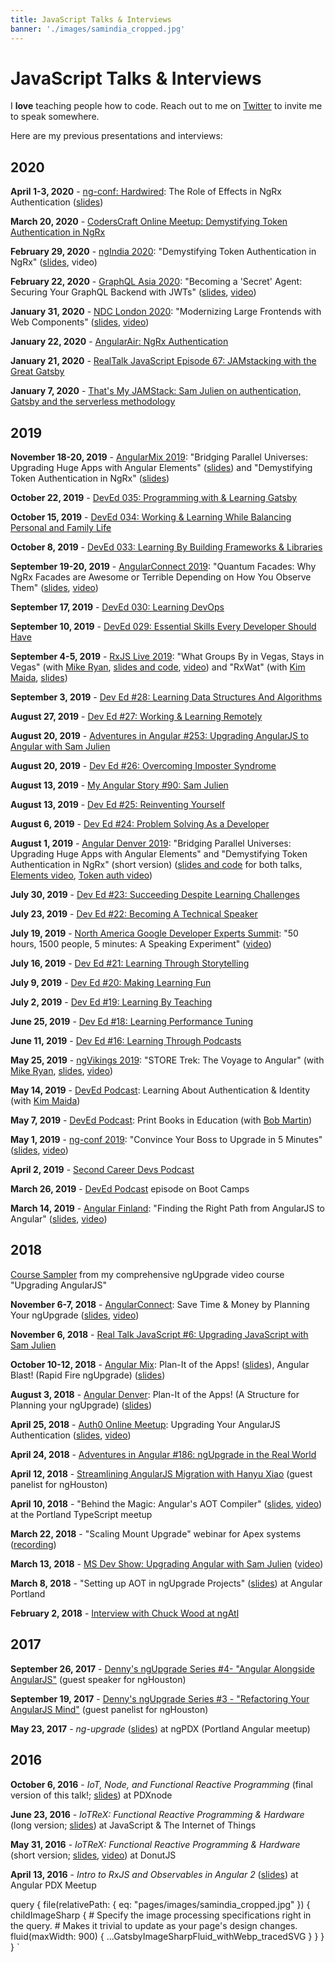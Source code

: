 ```yaml
---
title: JavaScript Talks & Interviews
banner: './images/samindia_cropped.jpg'
---
```



<PageImage image={props.data.file} />

# JavaScript Talks & Interviews

I **love** teaching people how to code. Reach out to me on [Twitter](http://twitter.com/samjulien) to invite me to speak somewhere.

Here are my previous presentations and interviews:

## 2020

**April 1-3, 2020** - [ng-conf: Hardwired](https://www.ng-conf.org/): The Role of Effects in NgRx Authentication ([slides](http://samj.im/ngconf-hardwired))

**March 20, 2020** - [CodersCraft Online Meetup: Demystifying Token Authentication in NgRx](https://coderscraft.dev/demystifying-token-authentication-in-ngrx/)

**February 29, 2020** - [ngIndia 2020](): "Demystifying Token Authentication in NgRx" ([slides](http://samj.im/ngindia), video)

**February 22, 2020** - [GraphQL Asia 2020](https://www.graphql.asia/): "Becoming a 'Secret' Agent: Securing Your GraphQL Backend with JWTs" ([slides](http://samj.im/graphql-asia), [video](https://www.youtube.com/watch?v=T7lIhLE0Ygw))

**January 31, 2020** - [NDC London 2020](https://ndc-london.com/): "Modernizing Large Frontends with Web Components" ([slides](http://samj.im/ndc-london), [video](https://www.youtube.com/watch?v=Q_DAn3EvYvY&list=PL03Lrmd9CiGeteXRzmn27mnlHKgOEACi2&index=100))

**January 22, 2020** - [AngularAir: NgRx Authentication](https://www.youtube.com/watch?v=6ojNIDsSfR8)

**January 21, 2020** - [RealTalk JavaScript Episode 67: JAMstacking with the Great Gatsby](https://realtalkjavascript.simplecast.com/episodes/episode-67-jamstacking-with-the-great-gatsby-sam-julien-W__qmMeQ)

**January 7, 2020** - [That's My JAMStack: Sam Julien on authentication, Gatsby and the serverless methodology](https://thatsmyjamstack.com/posts/sam-julien/)

## 2019

**November 18-20, 2019** - [AngularMix 2019](https://angularmix.com/#!/): "Bridging Parallel Universes: Upgrading Huge Apps with Angular Elements" ([slides](https://speakerdeck.com/samjulien/bridging-parallel-universes-upgrading-from-angularjs-with-angular-elements-angularmix)) and "Demystifying Token Authentication in NgRx" ([slides](https://speakerdeck.com/samjulien/demystifying-ngrx-authentication-angularmix))

**October 22, 2019** - [DevEd 035: Programming with & Learning Gatsby](https://devchat.tv/dev-ed/deved-035-programming-with-learning-gatsby/)

**October 15, 2019** - [DevEd 034: Working & Learning While Balancing Personal and Family Life](https://devchat.tv/dev-ed/deved-034-working-learning-while-balancing-personal-and-family-life/)

**October 8, 2019** - [DevEd 033: Learning By Building Frameworks & Libraries](https://devchat.tv/dev-ed/deved-033-learning-by-building-frameworks-libraries/)

**September 19-20, 2019** - [AngularConnect 2019](https://angularconnect.com/): "Quantum Facades: Why NgRx Facades are Awesome or Terrible Depending on How You Observe Them" ([slides](http://samj.im/connect-2019), [video](https://www.youtube.com/watch?v=eq8n7iuHxQo&list=PLAw7NFdKKYpE-f-yMhP2WVmvTH2kBs00s&index=29&t=0s))

**September 17, 2019** - [DevEd 030: Learning DevOps](https://devchat.tv/dev-ed/deved-030-learning-devops/)

**September 10, 2019** - [DevEd 029: Essential Skills Every Developer Should Have](https://devchat.tv/dev-ed/deved-029-essential-skills-every-developer-should-have/)

**September 4-5, 2019** - [RxJS Live 2019](https://www.rxjs.live/): "What Groups By in Vegas, Stays in Vegas" (with [Mike Ryan](https://twitter.com/MikeRyanDev), [slides and code](http://www.samjulien.com/rxjs-live-2019), [video](https://www.youtube.com/watch?v=hsr4ArAsOL4)) and "RxWat" (with [Kim Maida](https://twitter.com/KimMaida), [slides](http://bit.ly/kim-sam-rxjslive))

**September 3, 2019** - [Dev Ed #28: Learning Data Structures And Algorithms](https://devchat.tv/dev-ed/dev-ed-028-learning-data-structures-and-algorithms/)

**August 27, 2019** - [Dev Ed #27: Working & Learning Remotely](https://devchat.tv/dev-ed/dev-ed-027-working-learning-remotely/)

**August 20, 2019** - [Adventures in Angular #253: Upgrading AngularJS to Angular with Sam Julien](https://devchat.tv/adv-in-angular/aia-253-upgrading-angularjs-to-angular-with-sam-julien/)

**August 20, 2019** - [Dev Ed #26: Overcoming Imposter Syndrome](https://devchat.tv/dev-ed/dev-ed-026-overcoming-imposter-syndrome/)

**August 13, 2019** - [My Angular Story #90: Sam Julien](https://devchat.tv/my-angular-story/mas-090-sam-julien/)

**August 13, 2019** - [Dev Ed #25: Reinventing Yourself](https://devchat.tv/dev-ed/dev-ed-025-reinventing-yourself/)

**August 6, 2019** - [Dev Ed #24: Problem Solving As a Developer](https://devchat.tv/dev-ed/dev-ed-024-problem-solving-as-a-developer/)

**August 1, 2019** - [Angular Denver 2019](https://angulardenver.com/): "Bridging Parallel Universes: Upgrading Huge Apps with Angular Elements" and "Demystifying Token Authentication in NgRx" (short version) ([slides and code](http://samj.im/angular-denver) for both talks, [Elements video](https://app.pluralsight.com/library/courses/angular-denver-2019-session-06/table-of-contents), [Token auth video](https://app.pluralsight.com/library/courses/angular-denver-2019-session-31/table-of-contents))

**July 30, 2019** - [Dev Ed #23: Succeeding Despite Learning Challenges](https://devchat.tv/dev-ed/dev-ed-023-succeeding-despite-learning-challenges/)

**July 23, 2019** - [Dev Ed #22: Becoming A Technical Speaker](https://devchat.tv/dev-ed/dev-ed-022-becoming-a-technical-speaker/)

**July 19, 2019** - [North America Google Developer Experts Summit](https://events.withgoogle.com/north-america-gde-summit-2019/): "50 hours, 1500 people, 5 minutes: A Speaking Experiment" ([video](https://www.youtube.com/watch?time_continue=2&v=gi0CbK1DF4A&feature=emb_logo))

**July 16, 2019** - [Dev Ed #21: Learning Through Storytelling](https://devchat.tv/dev-ed/dev-ed-021-learning-through-storytelling/)

**July 9, 2019** - [Dev Ed #20: Making Learning Fun](https://devchat.tv/dev-ed/dev-ed-020-making-learning-fun/)

**July 2, 2019** - [Dev Ed #19: Learning By Teaching](https://devchat.tv/dev-ed/dev-ed-019-learning-by-teaching/)

**June 25, 2019** - [Dev Ed #18: Learning Performance Tuning](https://devchat.tv/dev-ed/dev-ed-018-learning-performance-tuning/)

**June 11, 2019** - [Dev Ed #16: Learning Through Podcasts](https://devchat.tv/dev-ed/dev-ed-016-learning-through-podcasts/)

**May 25, 2019** - [ngVikings 2019](https://ngvikings.org/): "STORE Trek: The Voyage to Angular" (with [Mike Ryan](https://twitter.com/MikeRyanDev), [slides](http://samj.im/ngvikings), [video](https://www.youtube.com/watch?v=Nfe20Pq8T7g&list=PLVI0Ut22uwY5n8nKfDZeUb14tNksI4ny4&index=14))

**May 14, 2019** - [DevEd Podcast](https://devedpodcast.com/2019/05/14/dev-ed-012-learning-about-authentication-and-identity/): Learning About Authentication & Identity (with [Kim Maida](http://twitter.com/KimMaida))

**May 7, 2019** - [DevEd Podcast](https://devedpodcast.com/2019/05/07/deved-011-print-books-in-developer-education/): Print Books in Education (with [Bob Martin](http://www.cleancode.com))

**May 1, 2019** - [ng-conf 2019](https://www.ng-conf.org/sessions/): "Convince Your Boss to Upgrade in 5 Minutes" ([slides](http://samj.im/ngconf), [video](https://www.youtube.com/watch?v=VS2qZe6ewZA))

**April 2, 2019** - [Second Career Devs Podcast](https://secondcareerdevs.com/episodes/sam-julien)

**March 26, 2019** - [DevEd Podcast](https://devedpodcast.com/2019/03/26/deved-005-is-boot-camp/) episode on Boot Camps

**March 14, 2019** - [Angular Finland](http://www.angular.fi): "Finding the Right Path from AngularJS to Angular" ([slides](http://samj.im/finland), [video](https://www.youtube.com/watch?v=VAx2N5GSIqY))

## 2018

[Course Sampler](https://www.upgradingangularjs.com/course-sampler) from my comprehensive ngUpgrade video course "Upgrading AngularJS"

**November 6-7, 2018** - [AngularConnect](http://www.angularconnect.com/): Save Time & Money by Planning Your ngUpgrade ([slides](https://docs.google.com/presentation/d/143mYThvQZYt405REyU7Kn3KyYeh_agO11NGTa5V_2c4/edit?usp=sharing), [video](https://www.youtube.com/watch?v=495KHr966e0))

**November 6, 2018** - [Real Talk JavaScript #6: Upgrading JavaScript with Sam Julien](https://realtalkjavascript.simplecast.fm/b774b4f7)

**October 10-12, 2018** - [Angular Mix](https://angularmix.com/#!/): Plan-It of the Apps! ([slides](https://docs.google.com/presentation/d/1dZfLRTE6_d0KQucz04LcvAwZdNijAfouZG_6ozZKNdo/edit?usp=sharing)), Angular Blast! (Rapid Fire ngUpgrade) ([slides](https://docs.google.com/presentation/d/1tcCbLiZa3IGfJ5iM4cVY7PLJXFH9ctJo35nFHvev7xw/edit?usp=sharing))

**August 3, 2018** - [Angular Denver](http://angulardenver.com/): Plan-It of the Apps! (A Structure for Planning your ngUpgrade) ([slides](https://docs.google.com/presentation/d/1YxlTMkT2P0i14SJ_wBiGCBfOvFBY1lPj7Uxi0cU2iRo/edit?usp=sharing))

**April 25, 2018** - [Auth0 Online Meetup](https://www.meetup.com/Auth0-Online-Meetup/events/249392468/): Upgrading Your AngularJS Authentication ([slides](https://www.upgradingangularjs.com/auth0), [video](https://attendee.gotowebinar.com/register/7495371156540204033))

**April 24, 2018** - [Adventures in Angular #186: ngUpgrade in the Real World](https://devchat.tv/adv-in-angular/aia-186-ngupgrade-in-the-real-world-with-sam-julien)

**April 12, 2018** - [Streamlining AngularJS Migration with Hanyu Xiao](https://www.youtube.com/watch?v=mZ98ZEvVBVw) (guest panelist for ngHouston)

**April 10, 2018** - "Behind the Magic: Angular's AOT Compiler" ([slides](https://goo.gl/rji4hN), [video](https://www.youtube.com/watch?v=ZDXEoXGm0yY&feature=youtu.be)) at the Portland TypeScript meetup

**March 22, 2018** - "Scaling Mount Upgrade" webinar for Apex systems ([recording](https://www.apexsystems.com/Events/Pages/LaunchRecording.aspx?eventid=83))

**March 13, 2018** - [MS Dev Show: Upgrading Angular with Sam Julien](https://msdevshow.com/2018/03/upgrading-angular-with-sam-julien/) ([video](https://www.youtube.com/watch?v=Ly9p_0OFJEk))

**March 8, 2018** - "Setting up AOT in ngUpgrade Projects" ([slides](http://slides.com/samjulien/angular-portland-march18)) at Angular Portland

**February 2, 2018** - [Interview with Chuck Wood at ngAtl](https://www.youtube.com/watch?v=gOJGARwO5D0&list=PLJesql-aSfX68htTuRyM5yyG8iNJ8SylU)

## 2017

**September 26, 2017** - [Denny's ngUpgrade Series #4- "Angular Alongside AngularJS"](https://www.youtube.com/watch?v=2YeEQEblYtI) (guest speaker for ngHouston)

**September 19, 2017** - [Denny's ngUpgrade Series #3 - "Refactoring Your AngularJS Mind"](https://www.youtube.com/watch?v=mEQBh0O6QT0) (guest panelist for ngHouston)

**May 23, 2017** - _ng-upgrade_ ([slides](http://slides.com/samjulien/ng-upgrade-pdx)) at ngPDX (Portland Angular meetup)

## 2016

**October 6, 2016** - _IoT, Node, and Functional Reactive Programming_ (final version of this talk!; [slides](http://slides.com/samjulien/iotrex-pdxnode)) at PDXnode

**June 23, 2016** - _IoTReX: Functional Reactive Programming & Hardware_ (long version; [slides](http://slides.com/samjulien/iotrex-jsot)) at JavaScript & The Internet of Things

**May 31, 2016** - _IoTReX: Functional Reactive Programming & Hardware_ (short version; [slides](http://slides.com/samjulien/iotrex-donut), [video](https://www.youtube.com/watch?v=rdG8CLMdEeM)) at DonutJS

**April 13, 2016** - _Intro to RxJS and Observables in Angular 2_ ([slides](http://slides.com/samjulien/rxjs)) at Angular PDX Meetup

  query {
    file(relativePath: { eq: "pages/images/samindia_cropped.jpg" }) {
      childImageSharp {
        # Specify the image processing specifications right in the query.
        # Makes it trivial to update as your page's design changes.
        fluid(maxWidth: 900) {
          ...GatsbyImageSharpFluid_withWebp_tracedSVG
        }
      }
    }
  }
`
